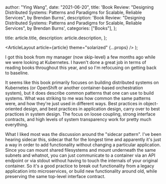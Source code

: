 
  author: "Ying Wang",
  date: "2021-06-20",
  title:
    'Book Review: "Designing Distributed Systems: Patterns and Paradigms for Scalable, Reliable Services", by Brendan Burns',
  description:
    'Book Review: "Designing Distributed Systems: Patterns and Paradigms for Scalable, Reliable Services", by Brendan Burns',
  categories: ["Books"],
};

  title: article.title,
  description: article.description,
};

  <ArticleLayout article={article} theme="solarized" {...props} />
);

I got this book from my manager (now skip-level) a few months ago while we were
looking at Kubernetes. I haven't done a great job in terms of reading books
throughout this year, and so I'm refocusing on getting back to baseline.

It seems like this book primarily focuses on building distributed systems on
Kubernetes (or OpenShift or another container-based orchestration system), but
it does describe common patterns that one can use to build systems. What was
striking to me was how common the same patterns were, and how they're just used
in different ways. Best practices in object-oriented design, and best practices
in application design, carry over to best practices in system design. The focus
on loose coupling, strong interface contracts, and high levels of system
transparency work for pretty much everything.

What I liked most was the discussion around the "sidecar pattern". I've been
hearing sidecar this, sidecar that for the longest time and apparently it's just
a way in order to add functionality without changing a particular application.
Since you can mount shared filesystems and mount underneath the same subnets and
whatnot, you can just communicate to a container via an API endpoint or via
stdout without having to touch the internals of your original container. So it's
a good practice to break out functionality from a legacy application into
microservices, or build new functionality around old, while preserving the same
top-level interface contract.
